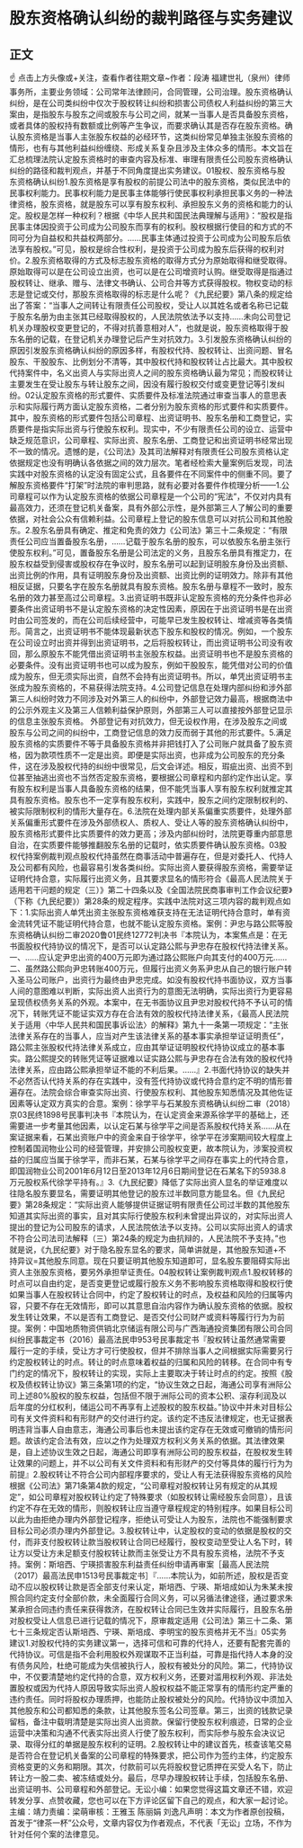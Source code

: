 # 股东资格确认纠纷的裁判路径与实务建议
## 正文
☝ 点击上方头像或+关注，查看作者往期文章~作者：段涛 福建世礼（泉州）律师事务所，主要业务领域：公司常年法律顾问，合同管理，公司治理。股东资格确认纠纷，是在公司类纠纷中仅次于股权转让纠纷和损害公司债权人利益纠纷的第三大案由，是指股东与股东之间或股东与公司之间，就某一当事人是否具备股东资格，或者具体的股权持有数额或比例等产生争议，而要求确认其是否存在股东资格。确认股东资格是当事人主张股东权益的必经环节，这类纠纷常见单独主张股东资格的情形，也有与其他利益纠纷缠绕、形成关系复杂且涉及主体众多的情形。本文旨在汇总梳理法院认定股东资格时的审查内容及标准、审理有限责任公司股东资格确认纠纷的路径和裁判观点，并基于不同角度提出实务建议。01股权、股东资格与股东资格确认纠纷1.股东资格是享有股权的前提公司法中的股东资格，类似民法中的民事权利能力。民事权利能力是民事主体能够行使民事权利承担民事义务的一种法律资格，股东资格，就是股东可以享有股东权利、承担股东义务的资格和能力的认定。股权是怎样一种权利？根据《中华人民共和国民法典理解与适用》：“股权是指民事主体因投资于公司成为公司股东而享有的权利。股权根据行使目的和方式的不同可分为自益权和共益权两部分。……民事主体通过投资于公司成为公司股东后依法享有股权。”可见，股权是综合性权利，是投资于公司成为股东后获得的权利对价。2.股东资格取得的方式及标志股东资格的取得方式分为原始取得和继受取得。原始取得可以是在公司设立出资，也可以是在公司增资时认购。继受取得是指通过股权转让、继承、赠与、法律文书确认、公司合并等方式获得股权。物权变动的标志是登记或交付，那股东资格取得的标志是什么呢？《九民纪要》第八条的规定给出了答案：“当事人之间转让有限责任公司股权，受让人以其姓名或者名称已记载于股东名册为由主张其已经取得股权的，人民法院依法予以支持……未向公司登记机关办理股权变更登记的，不得对抗善意相对人”，也就是说，股东资格取得于股东名册的记载，在登记机关办理登记后产生对抗效力。3.引发股东资格确认纠纷的原因引发股东资格确认纠纷的原因多样，有股权代持、股权转让、出资问题、冒名股东、干股股东、比例划分不清等，其中股权代持和股权转让占比最大。其中股权代持案件中，名义出资人与实际出资人之间的股东资格确认最为常见；而股权转让主要发生在受让股东与转让股东之间，因没有履行股权交付或变更登记等引发纠纷。02认定股东资格的形式要件、实质要件及标准法院通过审查当事人的意思表示和实际履行两方面认定股东资格，二者分别为股东资格的形式要件和实质要件。其中，股东资格的形式要件包括公司章程、出资证明书、股东名册和工商登记，实质要件是指实际出资与行使股东权利。现实中，不少有限责任公司的设立、运营中缺乏规范意识，公司章程、实际出资、股东名册、工商登记和出资证明书经常出现不一致的情况。遗憾的是，《公司法》及其司法解释对有限责任公司股东资格认定依据规定也没有明确认各依据之间的效力层次。笔者经检索大量案例后发现，司法实践中对股东资格的认定没有固定公式，且各要件在不同案件中的侧重不同。要了解股东资格要件“打架”时法院的审判思路，就有必要对各要件作梳理分析——1.公司章程可以作为认定股东资格的依据公司章程是一个公司的“宪法”，不仅对内具有最高效力，还须在登记机关备案，具有外部公示性，是外部第三人了解公司的重要依据，对社会公众有信赖利益。公司章程上登记的股东信息可以对抗公司和其他股东。2.股东名册具有确定、推定和免责的效力《公司法》第三十二条规定：“有限责任公司应当置备股东名册，……记载于股东名册的股东，可以依股东名册主张行使股东权利。”可见，置备股东名册是公司法定的义务，且股东名册具有推定力，在股东权益受到侵害或股权存在争议时，股东名册可以起到证明股东身份及出资额、出资比例的作用，具有证明股东身份及出资额、出资比例的证明效力。除非有其他相反证据，只要名字在股东名册就具有股东资格。股东名册与章程不一致时，股东名册的效力甚至高过公司章程。3.出资证明书既非认定股东资格的充分条件也非必要条件出资证明书不是认定股东资格的决定性因素，原因在于出资证明书是在出资时由公司签发的，而在公司后续经营中，可能早已发生股权转让、增减资等各类情形。简言之，出资证明书不能体现最新状态下股东和股权的情况。例如，一个股东在公司设立时出资并得到出资证明书，之后将股权转让，而出资证明书公司没有收回，那么原股东不能凭借出资证明书主张股东权益。出资证明书也不是股东资格的必要条件。没有出资证明书也可以成为股东，例如干股股东，能凭借对公司的价值成为股东，但无须实际出资，自然不会持有出资证明书。所以，单凭出资证明书主张成为股东资格的，不易获得法院支持。4.公司登记信息在处理内部纠纷和涉外部第三人纠纷时效力不同涉及对外第三人的纠纷中，外部登记效力最高，根据商法中的公示外观主义及第三人信赖利益保护原则，外部第三人可以直接按外部登记显示的信息主张股东资格。 外部登记有对抗效力，但无设权作用，在涉及股东之间或股东与公司之间的纠纷中，工商登记信息的效力反而弱于其他的形式要件。5.满足股东资格的实质要件不等于具备股东资格并非把钱打入了公司账户就具备了股东资格，因为款项性质不一定是出资。即便是实际出资，也非成为公司股东的充分条件，这在涉及股权代持的纠纷中很常见，后文会详述。相反，瑕疵出资、出资不到位甚至抽逃出资也不当然否定股东资格，要根据公司章程和内部约定作出认定。享有股东权利是当事人具备股东资格的结果，但不能凭当事人享有股东权利就推定其具有股东资格。股东也不一定享有股东权利，实践中，股东之间约定限制权利的、被实际限制权利的情形大量存在。6.法院在处理内部关系偏重实质要件，处理外部关系偏重形式要件在涉及外部债权人、质权人、受让人等的股东资格确认纠纷中，股东资格形式要件比实质要件的效力更高；涉及内部纠纷时，法院更尊重内部意思自治，在实质要件能够推翻股东名册的记载时，依实质要件确认股东资格。03股权代持案例裁判观点股权代持虽然在商事活动中普遍存在，但是对委托人、代持人及公司都有风险，也最容易引发各类纠纷。实际出资人要获得股东资格，需要举证证明代持合意，实际履行出资义务，且其要求显名的情形符合《最高人民法院关于适用若干问题的规定（三）》第二十四条以及《全国法院民商事审判工作会议纪要》（下称《九民纪要》）第28条的规定程序。实践中法院对这三项内容的裁判观点如下：1.实际出资人单凭出资主张股东资格难获支持在无法证明代持合意时，单有资金流转凭证不能证明代持合意，也就不能认定股东资格。案例：尹忠与路公熙等股东资格确认纠纷二审2020鲁01民终12772判决书『本院认为，本案焦点是：在无书面股权代持协议的情况下，是否可以认定路公熙与尹忠存在股权代持法律关系。一、……应认定尹忠出资的400万元即为通过路公熙账户向其支付的400万元……二、虽然路公熙向尹忠转账400万元，但履行出资义务系尹忠从自己的银行账户转入圣马公司账户，出资行为最终由尹忠完成。如没有股权代持书面协议，双方当事人间的意图难以判断，实际出资人出资行为的意图无法明确，实际出资行为更容易呈现债权债务关系的外观。本案中，在无书面协议且尹忠对股权代持不予认可的情况下，转账凭证不能证实双方存在合法有效的股权代持法律关系，《最高人民法院关于适用〈中华人民共和国民事诉讼法〉的解释》第九十一条第一项规定：“主张法律关系存在的当事人，应当对产生该法律关系的基本事实承担举证证明责任”，路公熙主张股权代持法律关系成立，应由其举证证明股权代持协议成立的基本事实。路公熙提交的转账凭证等证据难以证实路公熙与尹忠存在合法有效的股权代持法律关系，应由路公熙承担举证不能的不利后果。……』2.书面代持协议的缺失并不必然否认代持关系的存在实践中，没有签代持协议或代持合意约定不明的情形普遍存在。法院会综合审查实际出资、行使股东权利、其他股东知悉情况及其他佐证因素等认定双方真实的合意。案例：徐学平与石某股东资格确认纠纷二审（2018）京03民终1898号民事判决书『本院认为，在认定资金来源系徐学平的基础上，还需要进一步考量其他因素，以认定石某与徐学平之间是否系股权代持关系……从在案证据来看，石某出资账户中的资金来自于徐学平，徐学平在涉案期间较大程度上控制着国润物业公司的经营管理，并安排公司股权变更，故本院认为，涉案投资权益的归属应当属于徐学平，而非石某，石某与徐学平之间存在事实上的代持合意，即国润物业公司2001年6月12日至2013年12月6日期间登记在石某名下的5938.8万元股权系代徐学平持有。』3.《九民纪要》降低了实际出资人显名的举证难度以往隐名股东要显名，需要证明其他登记的股东过半数同意方能显名。但《九民纪要》第28条规定：“实际出资人能够提供证据证明有限责任公司过半数的其他股东知道其实际出资的事实，且对其实际行使股东权利未曾提出异议的，对实际出资人提出的登记为公司股东的请求，人民法院依法予以支持。公司以实际出资人的请求不符合公司法司法解释（三）第24条的规定为由抗辩的，人民法院不予支持。”也就是说，《九民纪要》对于隐名股东显名的要求，简单讲就是，其他股东知道+不持异议=其他股东同意。现在只要证明其他股东知道即可，显名股东要阻碍实际出资人主张股东资格，要另外承担举证责任。04股权转让案例裁判观点1.股权转移的时点可以自由约定，是否变更登记或履行股东义务不影响股东资格取得和股权行使如果当事人在股权转让合同中，约定了股权转让的时点，及权益和风险的归属等内容，只要不存在无效情形，即可以其意思自治内容作为确认股东资格的依据。股权发生转让效果，不以是否有工商登记、是否交付公司财产或资料等履行行为为前提。案例：中国地质物资供销北京储运有限公司与广西海通投资集团有限公司合同纠纷民事裁定书（2016）最高法民申953号民事裁定书『股权转让虽然通常需要履行一定的手续，受让方才可行使股权，但并不排除当事人之间根据实际需要另行约定股权转让的时点。转让的时点意味着权益的归属和风险的转移。在合同中有专门约定的情况下，股权转让的实现，实际上主要取决于转让时点的约定。按照《股权及债权转让协议》第三条第1项的约定，“协议生效之日起，海通公司享有洲际公司上述80%股权的股东权益，包括但不限于洲际公司的资本公积、滚存利润及以后年度的分红权利，储运公司不再享有上述股权的股东权益。”协议中并未对目标公司有关文件资料和有形财产的交付进行约定。该约定不违反法律规定，也无证据表明违背当事人自由意志，海通公司事后也未提出该约定存在无效或可撤销的情形问题。故该约定合法有效，应以之作为处理双方权利义务关系的依据。其法律效果是，自上述协议生效之日起，海通公司即享有洲际公司的股东权益，在股权发生转让效果的问题上，并不以公司有关文件资料和有形财产的交付等具体的履行行为为前提』2.股权转让不符合公司内部程序要求的，受让人有无法获得股东资格的风险根据《公司法》第71条第4款的规定，“公司章程对股权转让另有规定的从其规定”，如公司章程对股权转让约定了特殊要求（如股权转让需经股东会同意），且该约定不存在无效的情形，则股权转让应当遵守章程规定的特别程序。如果目标公司以此为由拒绝办理内外部登记程序，拒绝认可受让人为股东，法院也不能强制要求目标公司必须办理内外部登记。3.股权转让中，认定股权的变动的依据是股权的交付，而非支付股权转让款当股权转让合同已经履行，股权变动至受让人名下时，转让方以受让方未足额支付股权转让款而主张受让方不具有股东资格，法院不予支持。案例：斯培西、宁瑛损害股东利益责任纠纷申请再审案［最高人民法院（2017）最高法民申1513号民事裁定书］『……本院认为，如前所述，股权是否变动不应以股权转让款是否全部支付来认定，斯培西、宁瑛、斯培成如认为朱某未按照合同约定支付全部价款，未全面履行合同义务，可以另循法律途径，通过要求朱某承担合同违约责任来获得救济，在股权转让合同已生效并实际履行，且股东名册对股权受让人信息已进行记载的情况下，原审裁定适用《公司法》第三十二条、第七十三条规定否认斯培西、宁瑛、斯培成、李明宝的股东资格并无不当』05实务建议1.对股权代持的实务建议第一，选择可信和可靠的代持人，还要有配套完善的代持协议。可信是指不会利用股权外观谋取不正当利益，可靠是指代持人本身的没有债务风险，杜绝可能成为失信被执行人，股权有被处分的风险。第二，代持协议中，不仅要清楚地约定代持的合意，双方权利义务，还要对滥用权利外观、非法处置股权或因为代持人原因导致实际出资人股权权益不能正常享有的情形约定严重的违约责任。同时将股权办理质押，也能防止股权被处分的风险。代持协议中须加入其他股东和公司都知悉的条款，让其他股东签名公司签章。第三，出资的钱款记录留档，备注中载明清楚是实际出资人出资款。保留行使股东权利痕迹，日常的企业运营中决策和沟通不代表实际出资人行使了股东权利，而实际参与股东会决议记录、取得分红的单据是股东权利的证明。2.股权转让中的建议首先，核查该笔交易是否符合在登记机关备案的公司章程的特殊要求，把公司作为签约主体，约定股东资格变更的义务和期限。其次，付款前可以先将股权登记质押在买受人名下，防止转让方一股二卖、被冻结或处分。最后，尽早办理股权转让手续，包括股东名册、出资证明书、公司章程和外部登记。无讼小编：如果您觉得这篇文章还不错，欢迎转发分享、点赞收藏，您也可以在下方评论区留下自己的观点，和大家一起讨论。主编：靖力责编：梁萌审核：王雅玉 陈丽娟 刘逸凡声明：本文为作者原创投稿，首发于“律茶一杯”公众号，文章内容仅为作者观点，不代表「无讼」立场，不作为针对任何个案的法律意见。